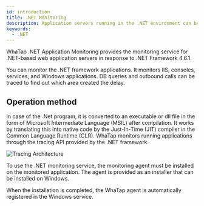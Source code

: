 ```yaml
---
id: introduction
title: .NET Monitoring
description: Application servers running in the .NET environment can be monitored.
keywords:
  - .NET
---
```



WhaTap .NET Application Monitoring provides the monitoring service for .NET-based web application servers in response to .NET Framework 4.6.1.

You can monitor the .NET framework applications. It monitors IIS, consoles, services, and Windows applications. DB queries and outbound calls can be traced to find out which area created the delay.


<Apmcommonintro />

## Operation method

In case of the .Net program, it is converted to an executable or dll file in the form of Microsoft Intermediate Language (MSIL) after compilation. It works by translating this into native code by the Just-In-Time (JIT) compiler in the Common Language Runtime (CLR). WhaTap monitors running applications through the tracing API provided by the .NET framework.

![Tracing Architecture](https://img.whatap.io/media/agent_dotnet/install/profiling-architecture.png)

To use the .NET monitoring service, the monitoring agent must be installed on the monitored application. The agent is provided as an installer that can be installed on Windows.

When the installation is completed, the WhaTap agent is automatically registered in the Windows service.
